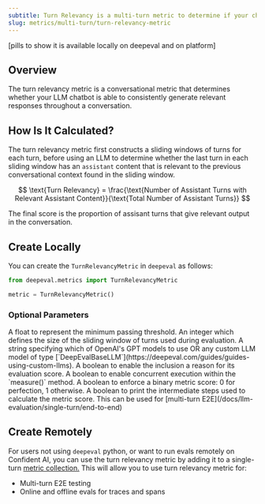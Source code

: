 ```yaml
---
subtitle: Turn Relevancy is a multi-turn metric to determine if your chatbot responses are releveant to user input
slug: metrics/multi-turn/turn-relevancy-metric
---
```


[pills to show it is available locally on deepeval and on platform]

## Overview

The turn relevancy metric is a conversational metric that determines whether your LLM chatbot is able to consistently generate relevant responses throughout a conversation.

## How Is It Calculated?

The turn relevancy metric first constructs a sliding windows of turns for each turn, before using an LLM to determine whether the last turn in each sliding window has an `assistant` content that is relevant to the previous conversational context found in the sliding window.

$$
\text{Turn Relevancy} = \frac{\text{Number of Assistant Turns with Relevant Assistant Content}}{\text{Total Number of Assistant Turns}}
$$

The final score is the proportion of assisant turns that give relevant output in the conversation.

## Create Locally

You can create the `TurnRelevancyMetric` in `deepeval` as follows:

```python
from deepeval.metrics import TurnRelevancyMetric

metric = TurnRelevancyMetric()
```

### Optional Parameters

<ParamField path="threshold" type="number" default={0.5}>
    A float to represent the minimum passing threshold.
</ParamField>
<ParamField path="window_size" type="number" default={10}>
    An integer which defines the size of the sliding window of turns used during evaluation.
</ParamField>
<ParamField path="model" type="string | Object" default="gpt-4.1">
    A string specifying which of OpenAI's GPT models to use OR any custom LLM model of type [`DeepEvalBaseLLM`](https://deepeval.com/guides/guides-using-custom-llms). 
</ParamField>
<ParamField path="include_reason" type="boolean" default={"true"}>
    A boolean to enable the inclusion a reason for its evaluation score.
</ParamField>
<ParamField path="async_mode" type="boolean" default={"true"}>
    A boolean to enable concurrent execution within the `measure()` method.
</ParamField>
<ParamField path="strict_mode" type="boolean" default={"false"}>
    A boolean to enforce a binary metric score: 0 for perfection, 1 otherwise.
</ParamField>
<ParamField path="verbose_mode" type="boolean" default={"false"}>
    A boolean to print the intermediate steps used to calculate the metric score.
</ParamField>

<Success>
  This can be used for [multi-turn E2E](/docs/llm-evaluation/single-turn/end-to-end)
</Success>

## Create Remotely

For users not using `deepeval` python, or want to run evals remotely on Confident AI, you can use the turn relevancy metric by adding it to a single-turn [metric collection.](/metrics/metric-collections) This will allow you to use turn relevancy metric for:

- Multi-turn E2E testing
- Online and offline evals for traces and spans
